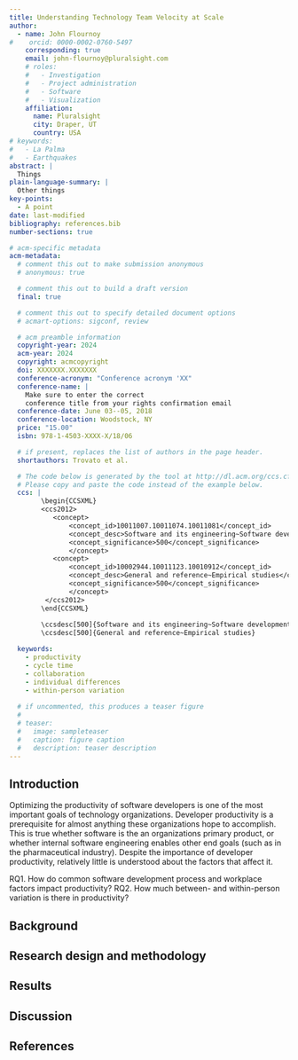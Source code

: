 ```yaml
---
title: Understanding Technology Team Velocity at Scale
author:
  - name: John Flournoy
#    orcid: 0000-0002-0760-5497
    corresponding: true
    email: john-flournoy@pluralsight.com
    # roles:
    #   - Investigation
    #   - Project administration
    #   - Software
    #   - Visualization
    affiliation:
      name: Pluralsight
      city: Draper, UT
      country: USA
# keywords:
#   - La Palma
#   - Earthquakes
abstract: |
  Things
plain-language-summary: |
  Other things
key-points:
  - A point
date: last-modified
bibliography: references.bib
number-sections: true

# acm-specific metadata
acm-metadata:
  # comment this out to make submission anonymous
  # anonymous: true

  # comment this out to build a draft version
  final: true

  # comment this out to specify detailed document options
  # acmart-options: sigconf, review  

  # acm preamble information
  copyright-year: 2024
  acm-year: 2024
  copyright: acmcopyright
  doi: XXXXXXX.XXXXXXX
  conference-acronym: "Conference acronym 'XX"
  conference-name: |
    Make sure to enter the correct
    conference title from your rights confirmation email
  conference-date: June 03--05, 2018
  conference-location: Woodstock, NY
  price: "15.00"
  isbn: 978-1-4503-XXXX-X/18/06

  # if present, replaces the list of authors in the page header.
  shortauthors: Trovato et al.

  # The code below is generated by the tool at http://dl.acm.org/ccs.cfm.
  # Please copy and paste the code instead of the example below.
  ccs: |
        \begin{CCSXML}
        <ccs2012>
           <concept>
               <concept_id>10011007.10011074.10011081</concept_id>
               <concept_desc>Software and its engineering~Software development process management</concept_desc>
               <concept_significance>500</concept_significance>
               </concept>
           <concept>
               <concept_id>10002944.10011123.10010912</concept_id>
               <concept_desc>General and reference~Empirical studies</concept_desc>
               <concept_significance>500</concept_significance>
               </concept>
         </ccs2012>
        \end{CCSXML}
        
        \ccsdesc[500]{Software and its engineering~Software development process management}
        \ccsdesc[500]{General and reference~Empirical studies}

  keywords:
    - productivity
    - cycle time
    - collaboration
    - individual differences
    - within-person variation
  
  # if uncommented, this produces a teaser figure
  # 
  # teaser:
  #   image: sampleteaser
  #   caption: figure caption
  #   description: teaser description   
---
```


## Introduction

Optimizing the productivity of software developers is one of the most important goals of technology organizations. Developer productivity is a prerequisite for almost anything these organizations hope to accomplish. This is true whether software is the an organizations primary product, or whether internal software engineering enables other end goals (such as in the pharmaceutical industry). Despite the importance of developer productivity, relatively little is understood about the factors that affect it.

RQ1. How do common software development process and workplace factors impact productivity?
RQ2. How much between- and within-person variation is there in productivity?

## Background

## Research design and methodology

## Results

## Discussion

## References {.unnumbered}

:::{#refs}

:::